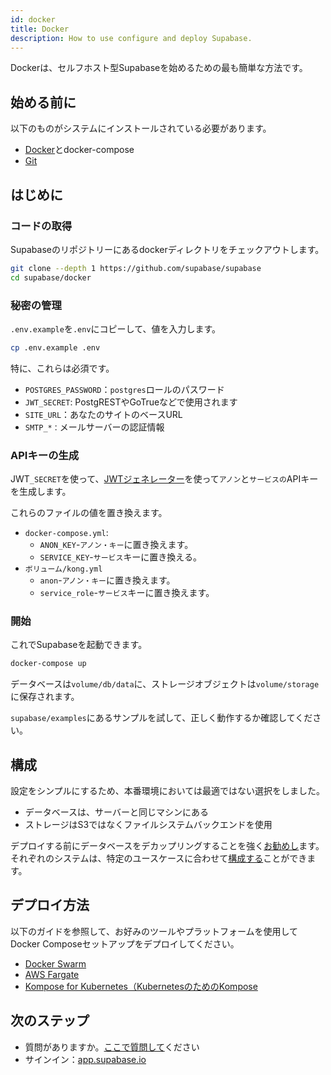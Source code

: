 ```yaml
---
id: docker
title: Docker
description: How to use configure and deploy Supabase.
---
```


Dockerは、セルフホスト型Supabaseを始めるための最も簡単な方法です。

## 始める前に

以下のものがシステムにインストールされている必要があります。

- [Docker](https://docs.docker.com/engine/install/)とdocker-compose
- [Git](https://git-scm.com/downloads)

## はじめに

### コードの取得

Supabaseのリポジトリーにあるdockerディレクトリをチェックアウトします。

```sh
git clone --depth 1 https://github.com/supabase/supabase
cd supabase/docker
```

### 秘密の管理

`.env.example`を`.env`にコピーして、値を入力します。

```sh
cp .env.example .env
```

特に、これらは必須です。

- `POSTGRES_PASSWORD`：`postgres`ロールのパスワード
- `JWT_SECRET`: PostgRESTやGoTrueなどで使用されます
- `SITE_URL`：あなたのサイトのベースURL
- `SMTP_*：`メールサーバーの認証情報

### APIキーの生成

JWT`_SECRET`を使って、[JWTジェネレーター](/docs/guides/hosting/overview#api-keys)を使って`アノン`と`サービスの`APIキーを生成します。

これらのファイルの値を置き換えます。

- `docker-compose.yml`:
  - `ANON_KEY`-`アノン・キー`に置き換えます。
  - `SERVICE_KEY`-`サービス`キーに置き換える。
- `ボリューム/kong.yml`
  - `anon`-`アノン・キー`に置き換えます。
  - `service_role`-`サービス`キーに置き換えます。

### 開始

これでSupabaseを起動できます。

```sh
docker-compose up
```

データベースは`volume/db/data`に、ストレージオブジェクトは`volume/storage`に保存されます。

`supabase/examples`にあるサンプルを試して、正しく動作するか確認してください。


## 構成

設定をシンプルにするため、本番環境においては最適ではない選択をしました。

- データベースは、サーバーと同じマシンにある
- ストレージはS3ではなくファイルシステムバックエンドを使用

デプロイする前にデータベースをデカップリングすることを強く[お勧めし](/docs/guides/hosting/overview#managing-your-database)ます。それぞれのシステムは、特定のユースケースに合わせて[構成する](/docs/guides/hosting/overview#configuration)ことができます。

## デプロイ方法

以下のガイドを参照して、お好みのツールやプラットフォームを使用してDocker Composeセットアップをデプロイしてください。

- [Docker Swarm](https://docs.docker.com/engine/swarm/stack-deploy/)
- [AWS Fargate](https://aws.amazon.com/blogs/containers/deploy-applications-on-amazon-ecs-using-docker-compose/)
- [Kompose for Kubernetes（KubernetesのためのKompose](https://kubernetes.io/docs/tasks/configure-pod-container/translate-compose-kubernetes/)


## 次のステップ

- 質問がありますか。[ここで質問して](https://github.com/supabase/supabase/discussions)ください
- サインイン：[app.supabase.io](https://app.supabase.io)
